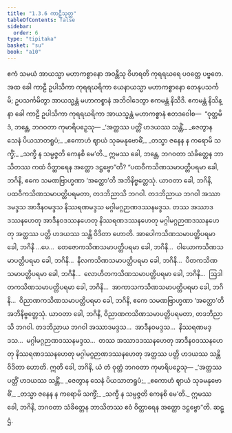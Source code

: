 ```yaml
---
title: "1.3.6 ကာဠီသုတ္တ"
tableOfContents: false
sidebar:
  order: 6
type: "tipitaka"
basket: "su"
book: "a10"
---
```



<DynamicBreadcrumb />

<Division number="26" book="a10" e="ch" v="17" p="293">

<Paragraph number="187" book="a10">
ဧကံ သမယံ အာယသ္မာ မဟာကစ္စာနော အဝန္တီသု ဝိဟရတိ ကုရရဃရေ ပဝတ္တေ ပဗ္ဗတေ. အထ ခေါ ကာဠီ ဥပါသိကာ ကုရရဃရိကာ ယေနာယသ္မာ မဟာကစ္စာနော တေနုပသင်္ကမိ; ဥပသင်္ကမိတွာ အာယသ္မန္တံ မဟာကစ္စာနံ အဘိဝါဒေတွာ ဧကမန္တံ နိသီဒိ. ဧကမန္တံ နိသိန္နာ ခေါ ကာဠီ ဥပါသိကာ ကုရရဃရိကာ အာယသ္မန္တံ မဟာကစ္စာနံ ဧတဒဝေါစ—  “ဝုတ္တမိဒံ, ဘန္တေ, ဘဂဝတာ ကုမာရိပဉှေသု—
</Paragraph>

<Paragraph number="188" type="verses" book="a10">
_‘အတ္ထဿ ပတ္တိံ ဟဒယဿ သန္တိံ,_  
_ဇေတွာန သေနံ ပိယသာတရူပံ;_  
_ဧကောဟံ ဈာယံ သုခမနုဗောဓိံ,_  
_တသ္မာ ဇနေန န ကရောမိ သက္ခိံ;_  
_သက္ခီ န သမ္ပဇ္ဇတိ ကေနစိ မေ’တိ._  

</Paragraph>

<Paragraph number="189" book="a10">
ဣမဿ ခေါ, ဘန္တေ, ဘဂဝတာ သံခိတ္တေန ဘာသိတဿ ကထံ ဝိတ္ထာရေန အတ္ထော ဒဋ္ဌဗ္ဗော”တိ?
</Paragraph>

<Paragraph number="190" book="a10">
“ပထဝီကသိဏသမာပတ္တိပရမာ ခေါ, ဘဂိနိ, ဧကေ သမဏဗြာဟ္မဏာ ‘အတ္ထော’တိ အဘိနိဗ္ဗတ္တေသုံ. ယာဝတာ ခေါ, ဘဂိနိ, ပထဝီကသိဏသမာပတ္တိပရမတာ, တဒဘိညာသိ ဘဂဝါ. တဒဘိညာယ ဘဂဝါ အဿာဒမဒ္ဒသ အာဒီနဝမဒ္ဒသ နိဿရဏမဒ္ဒသ မဂ္ဂါမဂ္ဂဉာဏဒဿနမဒ္ဒသ. တဿ အဿာဒဒဿနဟေတု အာဒီနဝဒဿနဟေတု နိဿရဏဒဿနဟေတု မဂ္ဂါမဂ္ဂဉာဏဒဿနဟေတု အတ္ထဿ ပတ္တိ ဟဒယဿ သန္တိ ဝိဒိတာ ဟောတိ.
</Paragraph>

<Paragraph number="191" book="a10">
အာပေါကသိဏသမာပတ္တိပရမာ ခေါ, ဘဂိနိ …ပေ…  တေဇောကသိဏသမာပတ္တိပရမာ ခေါ, ဘဂိနိ…  ဝါယောကသိဏသမာပတ္တိပရမာ ခေါ, ဘဂိနိ…  နီလကသိဏသမာပတ္တိပရမာ ခေါ, ဘဂိနိ…  ပီတကသိဏသမာပတ္တိပရမာ ခေါ, ဘဂိနိ…  လောဟိတကသိဏသမာပတ္တိပရမာ ခေါ, ဘဂိနိ…  ဩဒါတကသိဏသမာပတ္တိပရမာ ခေါ, ဘဂိနိ…  အာကာသကသိဏသမာပတ္တိပရမာ ခေါ, ဘဂိနိ…  ဝိညာဏကသိဏသမာပတ္တိပရမာ ခေါ, ဘဂိနိ, ဧကေ သမဏဗြာဟ္မဏာ ‘အတ္ထော’တိ အဘိနိဗ္ဗတ္တေသုံ. ယာဝတာ ခေါ, ဘဂိနိ, ဝိညာဏကသိဏသမာပတ္တိပရမတာ, တဒဘိညာသိ ဘဂဝါ. တဒဘိညာယ ဘဂဝါ အဿာဒမဒ္ဒသ…  အာဒီနဝမဒ္ဒသ…  နိဿရဏမဒ္ဒသ…  မဂ္ဂါမဂ္ဂဉာဏဒဿနမဒ္ဒသ…  တဿ အဿာဒဒဿနဟေတု အာဒီနဝဒဿနဟေတု နိဿရဏဒဿနဟေတု မဂ္ဂါမဂ္ဂဉာဏဒဿနဟေတု အတ္ထဿ ပတ္တိ ဟဒယဿ သန္တိ ဝိဒိတာ ဟောတိ. ဣတိ ခေါ, ဘဂိနိ, ယံ တံ ဝုတ္တံ ဘဂဝတာ ကုမာရိပဉှေသု—
</Paragraph>

<Paragraph number="192" type="verses" book="a10">
_‘အတ္ထဿ ပတ္တိံ ဟဒယဿ သန္တိံ,_  
_ဇေတွာန သေနံ ပိယသာတရူပံ;_  
_ဧကောဟံ ဈာယံ သုခမနုဗောဓိံ,_  
_တသ္မာ ဇနေန န ကရောမိ သက္ခိံ;_  
_သက္ခီ န သမ္ပဇ္ဇတိ ကေနစိ မေ’တိ._  

</Paragraph>

<Paragraph number="193" book="a10">
ဣမဿ ခေါ, ဘဂိနိ, ဘဂဝတာ သံခိတ္တေန ဘာသိတဿ ဧဝံ ဝိတ္ထာရေန အတ္ထော ဒဋ္ဌဗ္ဗော”တိ.

</Paragraph>
</Division>

<Paragraph number="194" type="center" book="a10">
ဆဋ္ဌံ.
</Paragraph>